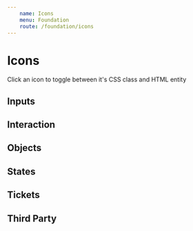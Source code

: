 ```yaml
---
    name: Icons
    menu: Foundation
    route: /foundation/icons
---
```





# Icons

Click an icon to toggle between it's CSS class and HTML entity

## Inputs
<Row>
    <IconExample type="checkbox-off" entity={'&#xe04b;'} />
    <IconExample type="checkbox-on" entity={'&#xe04c;'} />
    <IconExample type="radio-off" entity={'&#xe04d;'} />
    <IconExample type="radio-on" entity={'&#xe04e;'} />
    <IconExample type="dropdown" entity={'&#xe000;'} />
</Row>

## Interaction
<Row>
    <IconExample type="back" entity={'&#xe001;'} />    
    <IconExample type="call" entity={'&#xe003;'} />
    <IconExample type="carat-down" entity={'&#xe004;'} />
    <IconExample type="carat-left" entity={'&#xe005;'} />
    <IconExample type="carat-right" entity={'&#xe006;'} />
    <IconExample type="carat-up" entity={'&#xe007;'} />
    <IconExample type="caution" entity={'&#xe008;'} />
    <IconExample type="chat" entity={'&#xe009;'} />
    <IconExample type="check" entity={'&#xe00a;'} />
    <IconExample type="close" entity={'&#xe00b;'} />
    <IconExample type="close-circle" entity={'&#xe056;'} />
    <IconExample type="copy" entity={'&#xe00c;'} />
    <IconExample type="delete" entity={'&#xe00d;'} />
    <IconExample type="edit" entity={'&#xe00e;'} />
    <IconExample type="email-send" entity={'&#xe00f;'} />
    <IconExample type="favorite" entity={'&#xe010;'} />
    <IconExample type="favorite-filled" entity={'&#xe011;'} />
    <IconExample type="filter" entity={'&#xe012;'} />
    <IconExample type="info" entity={'&#xe013;'} />
    <IconExample type="location" entity={'&#xe014;'} />
    <IconExample type="menu" entity={'&#xe04f;'} />
    <IconExample type="minus" entity={'&#xe015;'} />
    <IconExample type="minus-circle" entity={'&#xe057;'} />
    <IconExample type="more" entity={'&#xe016;'} />
    <IconExample type="plus" entity={'&#xe017;'} />
    <IconExample type="plus-circle" entity={'&#xe058;'} />
    <IconExample type="recent-arrow" entity={'&#xe018;'} />
    <IconExample type="refresh" entity={'&#xe019;'} />
    <IconExample type="search" entity={'&#xe01a;'} />
    <IconExample type="share-android" entity={'&#xe01b;'} />
    <IconExample type="share-ios" entity={'&#xe01c;'} />
    <IconExample type="target" entity={'&#xe01d;'} />
    <IconExample type="transfer" entity={'&#xe01e;'} />
</Row>


## Objects
<Row>
    <IconExample type="bell" entity={'&#xe01f;'} />
    <IconExample type="building" entity={'&#xe020;'} />
    <IconExample type="calendar" entity={'&#xe021;'} />
    <IconExample type="calendar-multi" entity={'&#xe022;'} />
    <IconExample type="camera" entity={'&#xe023;'} />
    <IconExample type="checklist" entity={'&#xe024;'} />
    <IconExample type="cog" entity={'&#xe025;'} />
    <IconExample type="eye" entity={'&#xe026;'} />
    <IconExample type="eye-filled" entity={'&#xe027;'} />
    <IconExample type="flame" entity={'&#xe028;'} />
    <IconExample type="gift-box" entity={'&#xe029;'} />
    <IconExample type="home" entity={'&#xe02a;'} />
    <IconExample type="id-face" entity={'&#xe02b;'} />
    <IconExample type="id-touch" entity={'&#xe02c'} />
    <IconExample type="location-user" entity={'&#xe02d;'} />
    <IconExample type="lock" entity={'&#xe02e;'} />
    <IconExample type="map" entity={'&#xe02f;'} />
    <IconExample type="money" entity={'&#xe030;'} />
    <IconExample type="news" entity={'&#xe031;'} />
    <IconExample type="paper-airplane" entity={'&#xe032;'} />
    <IconExample type="receipt" entity={'&#xe033;'} />
    <IconExample type="sale" entity={'&#xe034;'} />
    <IconExample type="seat" entity={'&#xe035;'} />
    <IconExample type="ticket" entity={'&#xe037;'} />
    <IconExample type="ticket-in-hand" entity={'&#xe038;'} />
    <IconExample type="user" entity={'&#xe039;'} />
</Row>

## States
<Row>
    <IconExample type="state-fail" entity={'&#xe03a;'} />
    <IconExample type="state-future" entity={'&#xe03b;'} />
    <IconExample type="state-in-process" entity={'&#xe03c;'} />
    <IconExample type="state-success" entity={'&#xe03d;'} />
    <IconExample type="state-warning" entity={'&#xe03e;'} />
</Row>

## Tickets
<Row>
    <IconExample type="ticket-electronic" entity={'&#xe03f;'} />
    <IconExample type="ticket-instant" entity={'&#xe040;'} />
    <IconExample type="ticket-mobile" entity={'&#xe041;'} />
    <IconExample type="ticket-note" entity={'&#xe042;'} />
    <IconExample type="ticket-pdf" entity={'&#xe043;'} />
    <IconExample type="ticket-pick-up" entity={'&#xe044;'} />
    <IconExample type="ticket-preferred" entity={'&#xe045;'} />
    <IconExample type="ticket-print" entity={'&#xe046;'} />
    <IconExample type="ticket-transfer" entity={'&#xe047;'} />
    <IconExample type="ticket-truck" entity={'&#xe048;'} />
    <IconExample type="ticket-zone" entity={'&#xe049;'} />
    <IconExample type="ticket-guarantee" entity={'&#xe04a;'} />
    <IconExample type="ticket-guarantee-filled" entity={'&#xe050;'} />
</Row>

## Third Party
<Row>
    <IconExample type="apple" entity={'&#xe002;'} />
    <IconExample type="facebook" entity={'&#xe036;'} />
    <IconExample type="facebook-square" entity={'&#xe051;'} />
    <IconExample type="instagram" entity={'&#xe052;'} />
    <IconExample type="linkedin" entity={'&#xe053;'} />
    <IconExample type="play-store" entity={'&#xe054;'} />
    <IconExample type="twitter" entity={'&#xe055;'} />
</Row>